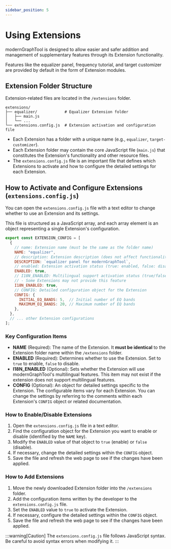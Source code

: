 ```yaml
---
sidebar_position: 5
---
```


# Using Extensions

modernGraphTool is designed to allow easier and safer addition and management of supplementary features through its Extension functionality.

Features like the equalizer panel, frequency tutorial, and target customizer are provided by default in the form of Extension modules.

## Extension Folder Structure

Extension-related files are located in the `/extensions` folder.

```
extensions/
├── equalizer/            # Equalizer Extension folder
│   ├── main.js
│   └── ...
└── extensions.config.js  # Extension activation and configuration file
```

*   Each Extension has a folder with a unique name (e.g., `equalizer`, `target-customizer`).
*   Each Extension folder may contain the core JavaScript file (`main.js`) that constitutes the Extension's functionality and other resource files.
*   The `extensions.config.js` file is an important file that defines which Extensions to activate and how to configure the detailed settings for each Extension.

## How to Activate and Configure Extensions (`extensions.config.js`)

You can open the `extensions.config.js` file with a text editor to change whether to use an Extension and its settings.

This file is structured as a JavaScript array, and each array element is an object representing a single Extension's configuration.

```javascript
export const EXTENSION_CONFIG = [
  {
    // name: Extension name (must be the same as the folder name)
    NAME: "equalizer",
    // description: Extension description (does not affect functionality)
    DESCRIPTION: `equalizer panel for modernGraphTool`,
    // enabled: Extension activation status (true: enabled, false: disabled)
    ENABLED: true,
    // I18N_ENABLED: Multilingual support activation status (true/false)
    // - Some Extensions may not provide this feature
    I18N_ENABLED: true,
    // CONFIG: Detailed configuration object for the Extension
    CONFIG: {
      INITIAL_EQ_BANDS: 5,  // Initial number of EQ bands
      MAXIMUM_EQ_BANDS: 20, // Maximum number of EQ bands
    },
  },
  // ... other Extension configurations
];
```

### Key Configuration Items

- **NAME** (Required): The name of the Extension. It **must be identical** to the Extension folder name within the `/extensions` folder.
- **ENABLED** (Required): Determines whether to use the Extension. Set to `true` to enable, `false` to disable.
- **I18N_ENABLED** (Optional): Sets whether the Extension will use modernGraphTool's multilingual features. This item may not exist if the extension does not support multilingual features.
- **CONFIG** (Optional): An object for detailed settings specific to the Extension. The configurable items vary for each Extension. You can change the settings by referring to the comments within each Extension's `CONFIG` object or related documentation.

### How to Enable/Disable Extensions

1. Open the `extensions.config.js` file in a text editor.
2. Find the configuration object for the Extension you want to enable or disable (identified by the `NAME` key).
3. Modify the `ENABLED` value of that object to `true` (enable) or `false` (disable).
4. If necessary, change the detailed settings within the `CONFIG` object.
5. Save the file and refresh the web page to see if the changes have been applied.

### How to Add Extensions

1. Move the newly downloaded Extension folder into the `/extensions` folder.
2. Add the configuration items written by the developer to the `extensions.config.js` file.
3. Set the `ENABLED` value to `true` to activate the Extension.
4. If necessary, configure the detailed settings within the `CONFIG` object.
5. Save the file and refresh the web page to see if the changes have been applied.

:::warning[Caution]
The `extensions.config.js` file follows JavaScript syntax. Be careful to avoid syntax errors when modifying it.
:::